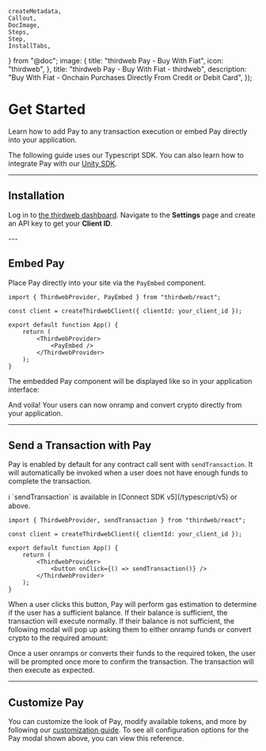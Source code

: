 	createMetadata,
	Callout,
	DocImage,
	Steps,
	Step,
	InstallTabs,
} from "@doc";
	image: {
		title: "thirdweb Pay - Buy With Fiat",
		icon: "thirdweb",
	},
	title: "thirdweb Pay - Buy With Fiat - thirdweb",
	description:
		"Buy With Fiat -  Onchain Purchases Directly From Credit or Debit Card",
});

# Get Started

Learn how to add Pay to any transaction execution or embed Pay directly into your application.

The following guide uses our Typescript SDK. You can also learn how to integrate Pay with our [Unity SDK](https://portal.thirdweb.com/unity/pay/getbuywithcryptoquote).

---

## Installation

<Steps>
<Step title="Install the Connect SDK">

<InstallTabs
	npm="npm i thirdweb"
	yarn="yarn install thirdweb"
	pnpm="pnpm i thirdweb"
/>
</Step>
<Step title="Get Your Client ID">

Log in to [the thirdweb dashboard](https://thirdweb.com/dashboard). Navigate to the **Settings** page and create an API key to get your **Client ID**.

</Step>
</Steps>
---

## Embed Pay

Place Pay directly into your site via the `PayEmbed` component.

```tsx
import { ThirdwebProvider, PayEmbed } from "thirdweb/react";

const client = createThirdwebClient({ clientId: your_client_id });

export default function App() {
	return (
		<ThirdwebProvider>
			<PayEmbed />
		</ThirdwebProvider>
	);
}
```

The embedded Pay component will be displayed like so in your application interface:

<DocImage src={GetStartedEmbed} />

And voila! Your users can now onramp and convert crypto directly from your application.

---

## Send a Transaction with Pay

Pay is enabled by default for any contract call sent with `sendTransaction`. It will automatically be invoked when a user does not have enough funds to complete the transaction.

<Callout variant="info">
	ℹ️ `sendTransaction` is available in [Connect SDK v5](/typescript/v5) or
	above.
</Callout>

```tsx
import { ThirdwebProvider, sendTransaction } from "thirdweb/react";

const client = createThirdwebClient({ clientId: your_client_id });

export default function App() {
	return (
		<ThirdwebProvider>
			<button onClick={() => sendTransaction()} />
		</ThirdwebProvider>
	);
}
```

When a user clicks this button, Pay will perform gas estimation to determine if the user has a sufficient balance. If their balance is sufficient, the transaction will execute normally. If their balance is not sufficient, the following modal will pop up asking them to either onramp funds or convert crypto to the required amount:

<DocImage src={GetStartedSend} />

Once a user onramps or converts their funds to the required token, the user will be prompted once more to confirm the transaction. The transaction will then execute as expected.

---

## Customize Pay

You can customize the look of Pay, modify available tokens, and more by following our [customization guide](/connect/pay/customization). To see all configuration options for the Pay modal shown above, you can view this reference.
